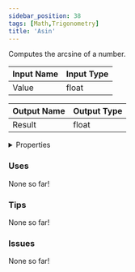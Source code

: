 ```yaml
---
sidebar_position: 38
tags: [Math,Trigonometry]
title: 'Asin'
---
```


Computes the arcsine of a number.




<EsbSvg />

| Input Name | Input Type |
|-----------|-----------|
| Value | float |

| Output Name | Output Type |
|-----------|-----------|
| Result | float |


<details>
  <summary>Properties</summary>
  <div>
    <div>
    <table>
      <thead>
        <tr>
          <th>Is beta required?</th>
          <th>❌</th>
        </tr>
        <tr>
          <th>Is this chip a trolling risk?</th>
          <th>❌</th>
        </tr>
        <tr>
          <th>Is this chip a role assignment risk?</th>
          <th>❌</th>
        </tr>
        <tr>
          <th>Chip UUID</th>
          <th>aaa4e58f-16df-426a-b7a7-a654eab97037</th>
        </tr>
      </thead>
    </table>
    </div>
  </div>
</details>

### Uses

None so far!

### Tips

None so far!

### Issues

None so far!